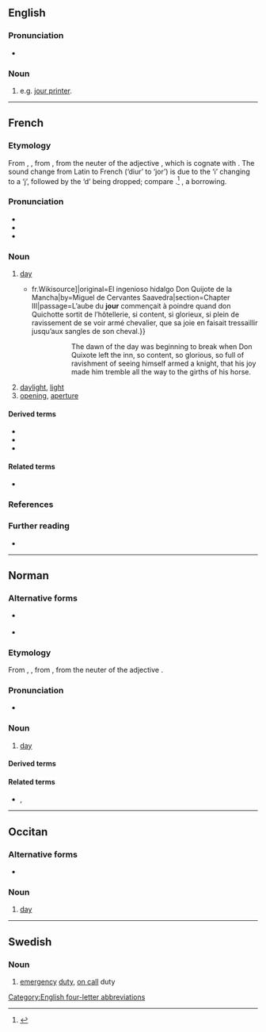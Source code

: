 ==English==

===Pronunciation===
* {{a|GenAm}} {{IPA|en|/ˈdʒɜɹ/}}

===Noun===
{{en-noun}}

# {{lb|en|chiefly|US}} {{abbreviation of|en|journeyman|dot=,}} e.g. [[jour printer]].

[[Category:English four-letter abbreviations]]

----

==French==

===Etymology===
From {{inh|fr|fro|jor}}, {{m|fro|jorn}}, from {{inh|fr|la|diurnum|diurnum [tempus]}}, from the neuter of the adjective {{m|la|diurnus||of the day}}, which is cognate with {{m|la|diēs||day}}. The sound change from Latin to French (‘diur’ to ‘jor’) is due to the ‘i’ changing to a ‘j’, followed by the ‘d’ being dropped; compare {{cog|fr|journal|t=journal}}.<ref>{{cite book |title=An etymological dictionary of the French language |last=Brachet |first=Auguste |translator=G.W. Kitchin |publisher=Oxford |year=1873 |page=206 |pageurl=https://archive.org/details/etymologicaldict00bracrich/page/206/mode/1up}}</ref> {{doublet|fr|diurne}}, a borrowing.

===Pronunciation===
* {{fr-IPA}}
* {{audio|fr|Fr-jour.ogg|audio}}
* {{rhymes|fr|uʁ}}

===Noun===
{{fr-noun|m}}

# [[day]]
#* {{quote-book|fr|year=1837|author=Louis Viardot|title=L’Ingénieux Hidalgo Don Quichotte de la Manche|url=[s:fr: L’Ingénieux Hidalgo Don Quichotte de la Manche{{!}}fr.Wikisource]|original=El ingenioso hidalgo Don Quijote de la Mancha|by=Miguel de Cervantes Saavedra|section=Chapter III|passage=L’aube du '''jour''' commençait à poindre quand don Quichotte sortit de l’hôtellerie, si content, si glorieux, si plein de ravissement de se voir armé chevalier, que sa joie en faisait tressaillir jusqu’aux sangles de son cheval.}}
#*:: The dawn of the day was beginning to break when Don Quixote left the inn, so content, so glorious, so full of ravishment of seeing himself armed a knight, that his joy made him tremble all the way to the girths of his horse.
# [[daylight]], [[light]]
# [[opening]], [[aperture]]

====Derived terms====
* {{l|fr|au jour le jour}}
* {{l|fr|jour pour jour}}
* {{l|fr|jour du Seigneur}}

====Related terms====
* {{l|fr|journée}}

===References===
<references/>

===Further reading===
* {{R:TLFi}}

----

==Norman==
{{wikipedia|Jouo|lang=nrf}}

===Alternative forms===
* {{l|nrf|jouo}} {{qualifier|continental Normandy}}
* {{l|nrf|djö}} {{qualifier|Sark}}

===Etymology===
From {{inh|nrf|fro|jor}}, {{m|fro|jorn}}, from {{inh|nrf|la|diurnum|diurnum [tempus]}}, from the neuter of the adjective {{m|la|diurnus||of the day}}.

===Pronunciation===
* {{audio|nrf|Jer-jour.ogg|Audio (Jersey)}}

===Noun===
{{nrf-noun|m}}

# {{lb|nrf|Jersey|Guernsey}} [[day]]

====Derived terms====
{{der3|nrf|{{l|nrf|jour de naissànse||birthday}}
|{{l|nrf|Jour dé l'An||New Year's Day}}
|{{l|nrf|Jour d'la Libéthâtion||Liberation Day}}
|{{l|nrf|jour pouor lé Rouai||day off}}
|{{l|nrf|tchînze jours||fortnight}}}}

====Related terms====
* {{l|nrf|journée}} {{qualifier|Jersey}}, {{l|nrf|journaïe}} {{qualifier|Guernsey}}

{{topics|nrf|Time}}

----

==Occitan==

===Alternative forms===
* {{l|oc|jorn}} {{qualifier|Classical}}

===Noun===
{{oc-noun|m}}

# {{lb|oc|Mistralian}} [[day]]

----

==Swedish==

===Noun===
{{sv-noun|c}}

# [[emergency]] [[duty]], [[on call]] duty